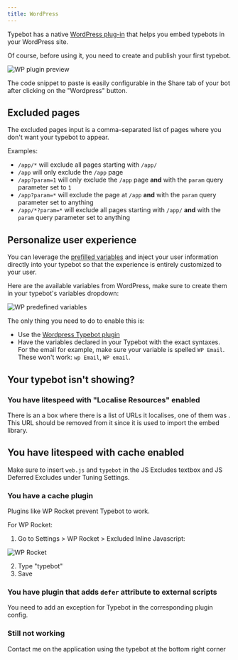 ```yaml
---
title: WordPress
---
```


Typebot has a native [WordPress plug-in](https://wordpress.org/plugins/typebot/) that helps you embed typebots in your WordPress site.

Of course, before using it, you need to create and publish your first typebot.

<Frame>
  <img src="/images/embeddings/wordpress-preview.png" alt="WP plugin preview" />
</Frame>

The code snippet to paste is easily configurable in the Share tab of your bot after clicking on the "Wordpress" button.

## Excluded pages

The excluded pages input is a comma-separated list of pages where you don't want your typebot to appear.

Examples:

- `/app/*` will exclude all pages starting with `/app/`
- `/app` will only exclude the `/app` page
- `/app?param=1` will only exclude the `/app` page **and** with the `param` query parameter set to `1`
- `/app?param=*` will exclude the page at `/app` **and** with the `param` query parameter set to anything
- `/app/*?param=*` will exclude all pages starting with `/app/` **and** with the `param` query parameter set to anything

## Personalize user experience

You can leverage the [prefilled variables](../../editor/variables#prefilled-variables) and inject your user information directly into your typebot so that the experience is entirely customized to your user.

Here are the available variables from WordPress, make sure to create them in your typebot's variables dropdown:

<Frame style={{ maxWidth: '400px' }}>
  <img
    src="/images/embeddings/wp-variables.png"
    alt="WP predefined variables"
  />
</Frame>

The only thing you need to do to enable this is:

- Use the [Wordpress Typebot plugin](https://wordpress.com/plugins/typebot)
- Have the variables declared in your Typebot with the exact syntaxes. For the email for example, make sure your variable is spelled `WP Email`. These won't work: `wp Email`, `WP email`.

## Your typebot isn't showing?

### You have litespeed with "Localise Resources" enabled

There is an a box where there is a list of URLs it localises, one of them was . This URL should be removed from it since it is used to import the embed library.

## You have litespeed with cache enabled

Make sure to insert `web.js` and `typebot` in the JS Excludes textbox and JS Deferred Excludes under Tuning Settings.

### You have a cache plugin

Plugins like WP Rocket prevent Typebot to work.

For WP Rocket:

1. Go to Settings > WP Rocket > Excluded Inline Javascript:

<Frame>
  <img src="/images/embeddings/wp-rocket.png" alt="WP Rocket" />
</Frame>

2. Type "typebot"
3. Save

### You have plugin that adds `defer` attribute to external scripts

You need to add an exception for Typebot in the corresponding plugin config.

### Still not working

Contact me on the application using the typebot at the bottom right corner
